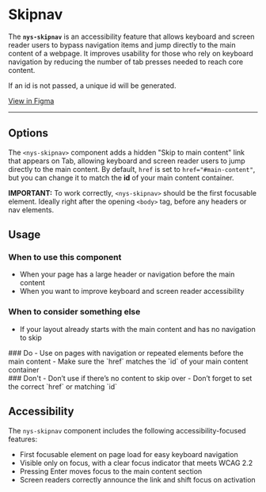 
<Meta of={NysSkipnavStories} title="Components/Skipnav/Documentation" />

# Skipnav

The **`nys-skipnav`** is an accessibility feature that allows keyboard and screen reader users to bypass navigation items and jump directly to the main content of a webpage. It improves usability for those who rely on keyboard navigation by reducing the number of tab presses needed to reach core content.

If an id is not passed, a unique id will be generated.

<div className="nys-grid-row nys-grid-gap-1">
  <nys-badge label="Stable" prefixIcon="code"></nys-badge>
  <nys-badge
    prefixIcon
    prefixLabel="WCAG 2.2"
    label="AA"
    intent="success"
  ></nys-badge>
  <p className="pill pill--uikit">
    <a href="https://www.figma.com/design/U2QpuSUXRTxbgG64Fzi9bu?node-id=3981-10102" target="_blank">View in Figma</a>
  </p>
</div>

---

<Canvas of={NysSkipnavStories.Basic} />

<Controls />

## Options
The `<nys-skipnav>` component adds a hidden "Skip to main content" link that appears on Tab, allowing keyboard and screen reader users to jump directly to the main content. By default, `href` is set to `href="#main-content"`, but you can change it to match the **id** of your main content container.

**IMPORTANT:** To work correctly, `<nys-skipnav>` should be the first focusable element. Ideally right after the opening `<body>` tag, before any headers or nav elements.
<Canvas of={NysSkipnavStories.HiddenUntilFocus} />

## Usage

### When to use this component
- When your page has a large header or navigation before the main content
- When you want to improve keyboard and screen reader accessibility

### When to consider something else
- If your layout already starts with the main content and has no navigation to skip

<div className="nys-grid-row nys-grid-gap-lg">
  <div className="nys-mobile-lg:nys-grid-col">
    <div className="usage-card usage-card--do">
      ### <nys-icon name="check_circle" color="var(--nys-color-success)" /> Do
      - Use on pages with navigation or repeated elements before the main content
      - Make sure the `href` matches the `id` of your main content container
    </div>
  </div>
  <div className="nys-mobile-lg:nys-grid-col">
    <div className="usage-card usage-card--dont">
      ### <nys-icon name="error" color="var(--nys-color-danger)" /> Don't
      - Don’t use if there’s no content to skip over
      - Don’t forget to set the correct `href` or matching `id`
    </div>
  </div>
</div>

## Accessibility

The `nys-skipnav` component includes the following accessibility-focused features:

- First focusable element on page load for easy keyboard navigation
- Visible only on focus, with a clear focus indicator that meets WCAG 2.2
- Pressing Enter moves focus to the main content section
- Screen readers correctly announce the link and shift focus on activation
